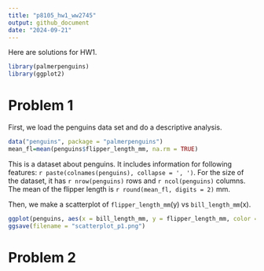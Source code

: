 ```yaml
---
title: "p8105_hw1_ww2745"
output: github_document
date: "2024-09-21"
---
```


Here are solutions for HW1.

```r
library(palmerpenguins)
library(ggplot2)
```

# Problem 1

First, we load the penguins data set and do a descriptive analysis.

```r
data("penguins", package = "palmerpenguins")
mean_fl=mean(penguins$flipper_length_mm, na.rm = TRUE)
```

This is a dataset about penguins. It includes information for following features: `r paste(colnames(penguins), collapse = ', ')`.
For the size of the dataset, it has `r nrow(penguins)` rows and `r ncol(penguins)` columns.
The mean of the flipper length is `r round(mean_fl, digits = 2)` mm.

Then, we make a scatterplot of `flipper_length_mm `(y) vs `bill_length_mm`(x).

```r
ggplot(penguins, aes(x = bill_length_mm, y = flipper_length_mm, color = species)) + geom_point()
ggsave(filename = "scatterplot_p1.png")
```



# Problem 2
